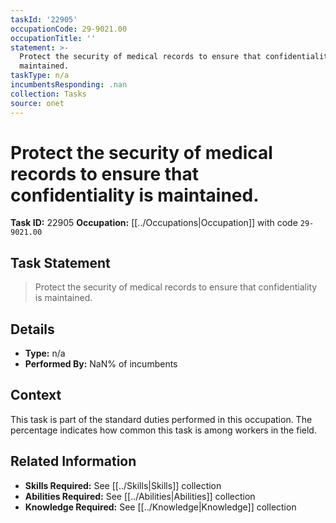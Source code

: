```yaml
---
taskId: '22905'
occupationCode: 29-9021.00
occupationTitle: ''
statement: >-
  Protect the security of medical records to ensure that confidentiality is
  maintained.
taskType: n/a
incumbentsResponding: .nan
collection: Tasks
source: onet
---
```

# Protect the security of medical records to ensure that confidentiality is maintained.

**Task ID:** 22905
**Occupation:** [[../Occupations|Occupation]] with code `29-9021.00`

## Task Statement

> Protect the security of medical records to ensure that confidentiality is maintained.

## Details

- **Type:** n/a
- **Performed By:** NaN% of incumbents

## Context

This task is part of the standard duties performed in this occupation. The percentage indicates how common this task is among workers in the field.

## Related Information

- **Skills Required:** See [[../Skills|Skills]] collection
- **Abilities Required:** See [[../Abilities|Abilities]] collection
- **Knowledge Required:** See [[../Knowledge|Knowledge]] collection
